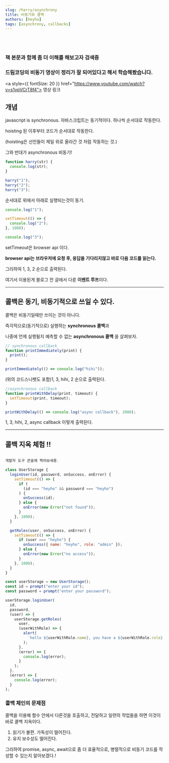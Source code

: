 ```yaml
---
slug: /harry/asynchrony
title: 비동기와 콜백
authors: [heyho]
tags: [asynchrony, callbacks]
---
```


<br />
<br />

### 책 본문과 함께 좀 더 이해를 해보고자 검색중

### 드림코딩의 비동기 영상이 정리가 잘 되어있다고 해서 학습해봤습니다.

<a style={{ fontSize: 20 }} href="https://www.youtube.com/watch?v=s1vpVCrT8f4">
  영상 링크
</a>

## 개념

javascript is synchronous. 자바스크립트는 동기적이다. 하나씩 순서대로 작동한다.

hoisting 된 이후부터 코드가 순서대로 작동한다.

(hoisting은 선언들이 제일 위로 올라간 것 처럼 작동하는 것.)

그와 반대가 asynchronous 비동기!

```jsx
function harry(str) {
  console.log(str);
}

harry("1");
harry("2");
harry("3");
```

순서대로 위에서 아래로 실행되는것이 동기.

```jsx
console.log("1");

setTimeout(() => {
  console.log("2");
}, 1000);

console.log("3");
```

setTimeout은 browser api 이다.

**browser api는 브라우저에 요청 후, 응답을 기다리지않고 바로 다음 코드를 읽는다.**

그리하여 1, 3, 2 순으로 출력된다.

여기서 이용된게 블로그 전 글에서 다룬 **이벤트 루프**이다.

---

## 콜백은 동기, 비동기적으로 쓰일 수 있다.

콜백은 비동기일때만 쓰이는 것이 아니다.

즉각적으로(동기적으로) 실행하는 **synchronous 콜백**과

나중에 언제 실행될지 예측할 수 없는 **asynchronous 콜백** 을 살펴보자.

```jsx
// synchronous callback
function printImmediately(print) {
  print();
}

printImmediately(() => console.log("hihi"));
```

(위의 코드스니팻도 포함)1, 3, hihi, 2 순으로 출력된다.

```jsx
//asynchronous callback
function printWithDelay(print, timeout) {
  setTimeout(print, timeout);
}

printWithDelay(() => console.log("async callback"), 2000);
```

1, 3, hihi, 2, async callback 이렇게 출력된다.

---

## 콜백 지옥 체험 !!

```jsx

개발자 도구 콘솔에 찍어보세용.

class UserStorage {
  loginUser(id, password, onSuccess, onError) {
    setTimeout(() => {
      if (
        (id === "heyho" && password === "heyho")
      ) {
        onSuccess(id);
      } else {
        onError(new Error("not found"));
      }
    }, 1000);
  }

  getRoles(user, onSuccess, onError) {
    setTimeout(() => {
      if (user === "heyho") {
        onSuccess({ name: "heyho", role: "admin" });
      } else {
        onError(new Error("no access"));
      }
    }, 1000);
  }
}

const userStorage = new UserStorage();
const id = prompt("enter your id");
const password = prompt("enter your password");

userStorage.loginUser(
  id,
  password,
  (user) => {
    userStorage.getRoles(
      user,
      (userWithRole) => {
        alert(
          `hello ${userWithRole.name}, you have a ${userWithRole.role} role`
        );
      },
      (error) => {
        console.log(error);
      }
    );
  },
  (error) => {
    console.log(error);
  }
);
```

### 콜백 체인의 문제점

콜백을 이용해 함수 안에서 다른것을 호출하고, 전달하고 일련의 작업들을 하면
이것이 바로 콜백 지옥이다.

1. 읽기가 불편. 가독성이 떨어진다.
2. 유지 보수성도 떨어진다.

그리하여 promise, async, await으로 좀 더 효율적으로, 병렬적으로 비동기 코드를 작성할 수 있는지 알아보겠다.!
